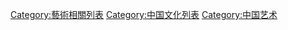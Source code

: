 [[Category:藝術相關列表|Category:藝術相關列表]]
[[Category:中国文化列表|Category:中国文化列表]]
[[Category:中国艺术|Category:中国艺术]]